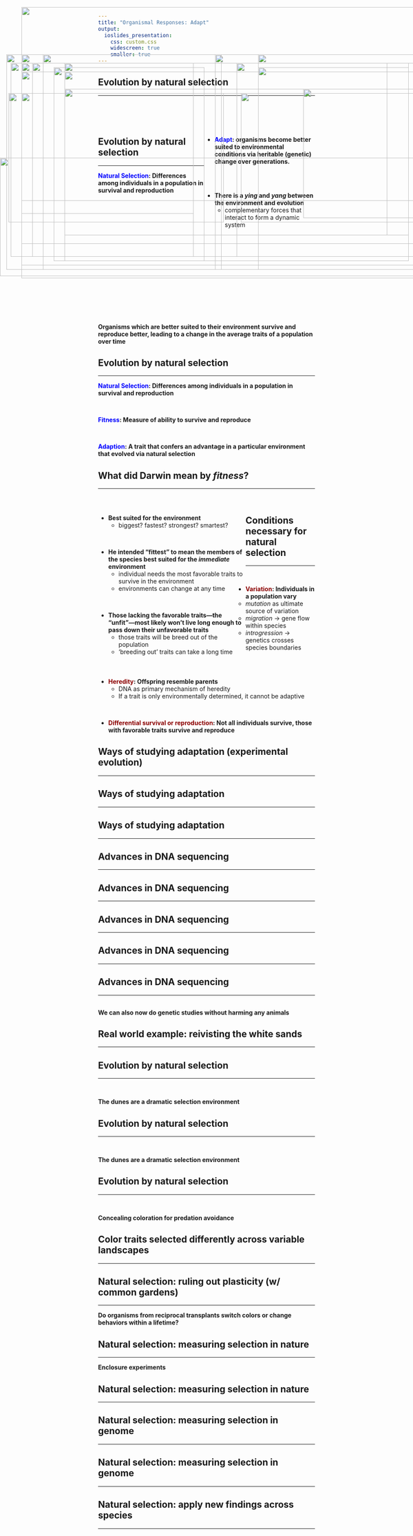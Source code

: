 ```yaml
---
title: "Organismal Responses: Adapt"
output: 
  ioslides_presentation:
    css: custom.css
    widescreen: true
    smaller: true
---
```


## Evolution by natural selection
<hr>
<br/>
<br/>
<br/>

<div style="float: right; width: 51%;">

- **<span style="color:blue">Adapt</span>: organisms become better suited to environmental conditions via heritable (genetic) change over generations.**

<br/>
<br/>

- **There is a *ying* and *yang* between the environment and evolution**
    + complementary forces that interact to form a dynamic system  

</div>

<IMG STYLE="position:absolute; TOP:160px; LEFT:15px; WIDTH:500px; HEIGHT:500px" SRC="images/evolutionchange.jpg">

## Evolution by natural selection
<hr>

**<span style="color:blue">Natural Selection</span>: Differences among individuals in a population in survival and reproduction**

<br/>
<br/>
<br/>
<br/>
<br/>
<br/>
<br/>
<br/>
<br/>
<br/>
<br/>
<br/>
<br/>
<br/>
<br/>
<br/>

**Organisms which are better suited to their environment survive and reproduce better, leading to a change in the average traits of a population over time**

<IMG STYLE="position:absolute; TOP:180px; LEFT:150px; WIDTH:750px; HEIGHT:400px" SRC="images/bugs.jpg">

## Evolution by natural selection
<hr>

**<span style="color:blue">Natural Selection</span>: Differences among individuals in a population in survival and reproduction**

<br/>

**<span style="color:blue">Fitness</span>: Measure of ability to survive and reproduce**

<br/>

**<span style="color:blue">Adaption</span>: A trait that confers an advantage in a particular environment that evolved via natural selection**

<IMG STYLE="position:absolute; TOP:400px; LEFT:0px; WIDTH:1100px; HEIGHT:275px" SRC="images/adaption.png">

## What did Darwin mean by *fitness*?
<hr>
<br/>

<div style="float: left; width: 68%;">

* **Best suited for the environment**
    + biggest?  fastest?  strongest? smartest?

<br/>

* **He intended "fittest" to mean the members of the species best suited for the *immediate* environment**
    + individual needs the most favorable traits to survive in the environment
    + environments can change at any time
    
<br/>

* **Those lacking the favorable traits—the "unfit"—most likely won't live long enough to pass down their unfavorable traits**
    + those traits will be breed out of the population
    + 'breeding out' traits can take a long time

</div>

<IMG STYLE="position:absolute; TOP:240px; LEFT:705px; WIDTH:350px; HEIGHT:300px" SRC="images/malaria.jpg">

## Conditions necessary for natural selection
<hr>
<br/>

* **<span style="color:darkred">Variation</span>: Individuals in a population vary **
    + *mutation* as ultimate source of variation
    + *migration* -> gene flow within species 
    + *introgression* -> genetics crosses species boundaries

<br/>
<br/>

* **<span style="color:darkred">Heredity</span>: Offspring resemble parents **
    + DNA as primary mechanism of heredity
    + If a trait is only environmentally determined, it cannot be adaptive

<br/>

* **<span style="color:darkred">Differential survival or reproduction</span>: Not all individuals survive, those with favorable traits survive and reproduce**


<IMG STYLE="position:absolute; TOP:200px; LEFT:6000px; WIDTH:400px; HEIGHT:250px" SRC="images/ladybug.png">

## Ways of studying adaptation (experimental evolution)
<hr>

<IMG STYLE="position:absolute; TOP:180px; LEFT:50px; WIDTH:400px; HEIGHT:350px" SRC="images/lab2.png">

<IMG STYLE="position:absolute; TOP:160px; LEFT:500px; WIDTH:600px; HEIGHT:500px" SRC="images/lab6.jpg">

## Ways of studying adaptation
<hr>

<IMG STYLE="position:absolute; TOP:180px; LEFT:50px; WIDTH:400px; HEIGHT:350px" SRC="images/field.png">

<IMG STYLE="position:absolute; TOP:160px; LEFT:600px; WIDTH:400px; HEIGHT:500px" SRC="images/climb.jpg">

## Ways of studying adaptation
<hr>

<IMG STYLE="position:absolute; TOP:180px; LEFT:50px; WIDTH:400px; HEIGHT:350px" SRC="images/molecular.png">

<IMG STYLE="position:absolute; TOP:180px; LEFT:550px; WIDTH:450px; HEIGHT:450px" SRC="images/genomics.jpg">

## Advances in DNA sequencing
<hr>

<IMG STYLE="position:absolute; TOP:160px; LEFT:50px; WIDTH:950px; HEIGHT:500px" SRC="images/seq.png">

## Advances in DNA sequencing
<hr>

<IMG STYLE="position:absolute; TOP:160px; LEFT:50px; WIDTH:950px; HEIGHT:500px" SRC="images/seq2.png">

## Advances in DNA sequencing
<hr>

<IMG STYLE="position:absolute; TOP:160px; LEFT:50px; WIDTH:950px; HEIGHT:500px" SRC="images/seq3.png">

## Advances in DNA sequencing
<hr>

<IMG STYLE="position:absolute; TOP:160px; LEFT:50px; WIDTH:950px; HEIGHT:500px" SRC="images/seq4.png">

## Advances in DNA sequencing
<hr>
<br/>
**We can also now do genetic studies without harming any animals**

<IMG STYLE="position:absolute; TOP:200px; LEFT:150px; WIDTH:800px; HEIGHT:400px" SRC="images/harm.png">

## Real world example: reivisting the white sands
<hr>

<IMG STYLE="position:absolute; TOP:160px; LEFT:100px; WIDTH:900px; HEIGHT:500px" SRC="images/whitesands.png">

## Evolution by natural selection
<hr>
<br/>

**The dunes are a dramatic selection environment**

<IMG STYLE="position:absolute; TOP:240px; LEFT:150px; WIDTH:800px; HEIGHT:400px" SRC="images/dunes.jpg">

## Evolution by natural selection
<hr>
<br/>

**The dunes are a dramatic selection environment**

<IMG STYLE="position:absolute; TOP:250px; LEFT:50px; WIDTH:1000px; HEIGHT:250px" SRC="images/dunes2.png">

## Evolution by natural selection
<hr>
<br/>

**Concealing coloration for predation avoidance**

<IMG STYLE="position:absolute; TOP:250px; LEFT:20px; WIDTH:500px; HEIGHT:300px" SRC="images/lizards.jpg">

<IMG STYLE="position:absolute; TOP:250px; LEFT:560px; WIDTH:500px; HEIGHT:300px" SRC="images/lizards2.png">

## Color traits selected differently across variable landscapes
<hr>

<IMG STYLE="position:absolute; TOP:200px; LEFT:50px; WIDTH:1000px; HEIGHT:400px" SRC="images/lizardbird.png">

##

<IMG STYLE="position:absolute; TOP:50px; LEFT:50px; WIDTH:1000px; HEIGHT:600px" SRC="images/species.png">

## Natural selection: ruling out plasticity (w/ common gardens)
<hr>
**Do organisms from reciprocal transplants switch colors or change behaviors within a lifetime?**
<IMG STYLE="position:absolute; TOP:190px; LEFT:125px; WIDTH:350px; HEIGHT:450px" SRC="images/plastic.png">

<IMG STYLE="position:absolute; TOP:190px; LEFT:600px; WIDTH:350px; HEIGHT:450px" SRC="images/plastic2.png">

## Natural selection: measuring selection in nature
<hr>
**Enclosure experiments**

<IMG STYLE="position:absolute; TOP:180px; LEFT:50px; WIDTH:1000px; HEIGHT:500px" SRC="images/enclosure.png">

## Natural selection: measuring selection in nature
<hr>

<IMG STYLE="position:absolute; TOP:180px; LEFT:150px; WIDTH:300px; HEIGHT:450px" SRC="images/clay.png">

<IMG STYLE="position:absolute; TOP:180px; LEFT:550px; WIDTH:400px; HEIGHT:400px" SRC="images/mark.png">

## Natural selection: measuring selection in genome
<hr>

<IMG STYLE="position:absolute; TOP:180px; LEFT:25px; WIDTH:1100px; HEIGHT:450px" SRC="images/mutate.png">

## Natural selection: measuring selection in genome
<hr>

<IMG STYLE="position:absolute; TOP:180px; LEFT:75px; WIDTH:900px; HEIGHT:450px" SRC="images/mutate2.png">

<!-- ## Natural selection: measuring selection in genome -->
<!-- <hr> -->

<!-- <IMG STYLE="position:absolute; TOP:160px; LEFT:50px; WIDTH:900px; HEIGHT:500px" SRC="images/mutate3.png"> -->

## Natural selection: apply new findings across species
<hr>

<IMG STYLE="position:absolute; TOP:160px; LEFT:100px; WIDTH:900px; HEIGHT:500px" SRC="images/species2.png">